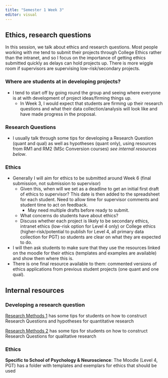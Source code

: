 ```yaml
---
title: "Semester 1 Week 3"
editor: visual
---
```


## Ethics, research questions

In this session, we talk about ethics and research questions. Most people working with me tend to submit their projects through College Ethics rather than the intranet, and so I focus on the importance of getting ethics submitted quickly as delays can hold projects up. There is more wiggle room if supervisors are supervising low-risk/secondary projects.

### Where are students at in developing projects?

-   I tend to start off by going round the group and seeing where everyone is at with development of project ideas/firming things up.
    -   In Week 3, I would expect that students are firming up their research questions and what their data collection/analysis will look like and have made progress in the proposal.

### Research Questions

-   I usually talk through some tips for developing a Research Question (quant and qual) as well as hypotheses (quant only), using resources from RM1 and RM2 (MSc Conversion courses) *see internal resources below*.\

### Ethics

-   Generally I will aim for ethics to be submitted around Week 6 (final submission, not submission to supervisor)
    -   Given this, when will we set as a deadline to get an initial first draft of ethics to supervisor? This date is then added to the spreadsheet for each student. Need to allow time for supervisor comments and student time to act on feedback.
        -   May need multiple drafts before ready to submit.
    -   What concerns do students have about ethics?\
    -   Discuss whether each project is likely to be secondary ethics, intranet ethics (low-risk option for Level 4 only) or College ethics (higher-risk/potential to publish for Level 4, all primary data collection for PGT) so students are clear on what they are expected to do.
    

-   I will then ask students to make sure that they use the resources linked on the moodle for their ethics (templates and examples are available) and show them where this is.\
-   There is one final resource available to them: commented versions of ethics applications from previous student projects (one quant and one qual).

## Internal resources

### Developing a research question

[Research Methods 1](https://bartlettje.github.io/RM1_Resources/intro-rationale.html#present-the-research-question-and-hypothesis) has some tips for students on how to construct Research Questions and hypotheses for quantitative research

[Research Methods 2](https://wtoivo.github.io/RM2-ODL-quali-book/qualitative-report.html?q=research%20ques#developing-a-research-question) has some tips for students on how to construct Research Questions for qualitative research

### Ethics

**Specific to School of Psychology & Neuroscience**: The Moodle (Level 4, PGT) has a folder with templates and exemplars for ethics that should be used
